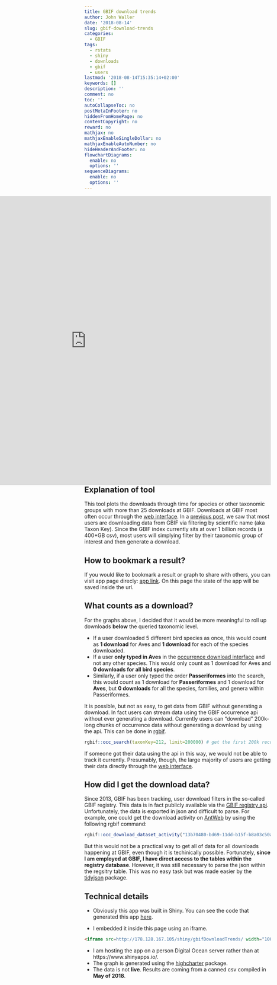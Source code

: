 ```yaml
---
title: GBIF download trends
author: John Waller
date: '2018-08-14'
slug: gbif-download-trends
categories:
  - GBIF
tags:
  - rstats
  - shiny
  - downloads
  - gbif
  - users
lastmod: '2018-08-14T15:35:14+02:00'
keywords: []
description: ''
comment: no
toc: ''
autoCollapseToc: no
postMetaInFooter: no
hiddenFromHomePage: no
contentCopyright: no
reward: no
mathjax: no
mathjaxEnableSingleDollar: no
mathjaxEnableAutoNumber: no
hideHeaderAndFooter: no
flowchartDiagrams:
  enable: no
  options: ''
sequenceDiagrams:
  enable: no
  options: ''
---
```


<!--more-->
<iframe src=http://178.128.167.105/shiny/gbifDownloadTrends//?_inputs_&selectInput=%5B%22Animalia%20total%3A%20208011%22%2C%22Bacteria%20total%3A%20219%22%2C%22Fungi%20total%3A%205839%22%2C%22Plantae%20total%3A%20196763%22%5D" width="1000" height="780" style="border: none;" align="right"></iframe>

 
## Explanation of tool  

This tool plots the downloads through time for species or other taxonomic groups with more than 25 downloads at GBIF. Downloads at GBIF most often occur through the  [web interface](https://www.gbif.org/occurrence/search). In a [previous post](http://www.johnwalleranalytics.org/2018/05/30/gbif-download-statistics/), we saw that most users are downloading data from GBIF via filtering by scientific name (aka Taxon Key). Since the GBIF index currently sits at over 1 billion records (a 400+GB csv), most users will simplying filter by their taxonomic group of interest and then generate a download. 

## How to bookmark a result? 

If you would like to bookmark a result or graph to share with others, you can visit app page direcly: [app link](http://178.128.167.105/shiny/gbifDownloadTrends/). On this page the state of the app will be saved inside the url. 

## What counts as a download? 

For the graphs above, I decided that it would be more meaningful to roll up downloads **below** the queried taxonomic level.  

* If a user downloaded 5 different bird species as once, this would count as **1 download** for Aves and **1 download** for each of the species downloaded. 
* If a user **only typed in Aves** in the [occurrence download interface](https://www.gbif.org/occurrence/search?taxon_key=212) and not any other species. This would only count as 1 download for Aves and **0 downloads for all bird species**. 
* Similarly, if a user only typed the order **Passeriformes** into the search, this would count as 1 download for **Passeriformes** and 1 download for **Aves**, but **0 downloads** for all the species, families, and genera within Passeriformes.

It is possible, but not as easy, to get data from GBIF without generating a download. In fact users can stream data using the GBIF occurrence api without ever generating a download. Currently users can "download" 200k-long chunks of occurrence data without generating a download by using the api. This can be done in [rgbif](https://cran.r-project.org/web/packages/rgbif/index.html). 

```r
rgbif::occ_search(taxonKey=212, limit=200000) # get the first 200k records of Aves
```

If someone got their  data using the api in this way, we would not be able to track it currently. Presumably, though, the large majority of users are getting their data directly through the [web interface](https://www.gbif.org/occurrence/search). 

## How did I get the download data? 

Since 2013, GBIF has been tracking, user download filters in the so-called GBIF registry. This data is in fact publicly available via the [GBIF registry api](https://www.gbif.org/developer/registry). Unfortunately, the data is exported in json and difficult to parse. For example, one could get the download activity on [AntWeb](https://www.gbif.org/dataset/13b70480-bd69-11dd-b15f-b8a03c50a862) by using the following rgbif command: 

```r
rgbif::occ_download_dataset_activity("13b70480-bd69-11dd-b15f-b8a03c50a862")
```

But this would not be a practical way to get all of data for all downloads happening at GBIF, even though it is techinically possible. Fortunately, **since I am employed at GBIF, I have direct access to the tables within the registry database**. However, it was still necessary to parse the json within the regsitry table. This was no easy task but was made easier by the [tidyjson](https://github.com/sailthru/tidyjson) package. 

## Technical details

* Obviously this app was built in Shiny. You can see the code that generated this app [here](https://github.com/jhnwllr/johnwalleranalytics-shiny-sever/tree/master/gbifDownloadTrends).

* I embedded it inside this page using an iframe. 
```html
<iframe src=http://178.128.167.105/shiny/gbifDownloadTrends/ width="1000" height="780" style="border: none;"></iframe>
````

* I am hosting the app on a person Digital Ocean server rather than at https://www.shinyapps.io/. 
* The graph is generated using the [highcharter](http://jkunst.com/highcharter/) package. 
* The data is not **live**. Results are coming from a canned csv compiled in **May of 2018**.
